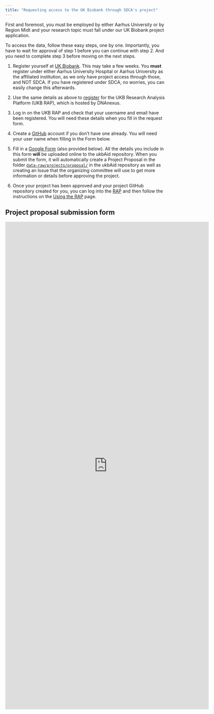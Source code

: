 ```yaml
---
title: "Requesting access to the UK Biobank through SDCA's project"
---
```


::: callout-warning
First and foremost, you must be employed by either Aarhus University or
by Region Midt and your research topic must fall under our UK Biobank
project application.
:::

To access the data, follow these easy steps, one by one. Importantly,
you have to wait for approval of step 1 before you can continue with
step 2. And you need to complete step 3 before moving on the next steps.

1.  Register yourself at [UK Biobank](https://ams.ukbiobank.ac.uk/ams/).
    This may take a few weeks. You **must** register under either Aarhus
    University Hospital or Aarhus University as the affiliated
    institution, as we only have project access through those, and NOT
    SDCA. If you have registered under SDCA, no worries, you can easily
    change this afterwards.

2.  Use the same details as above to
    [register](https://platform.dnanexus.com/register) for the UKB
    Research Analysis Platform (UKB RAP), which is hosted by DNAnexus.

3.  Log in on the UKB RAP and check that your username and email have
    been registered. You will need these details when you fill in the
    request form.

4.  Create a [GitHub](https://github.com/join) account if you don't have
    one already. You will need your user name when filling in the Form
    below.

5.  Fill in a [Google
    Form](https://docs.google.com/forms/d/e/1FAIpQLSdiY5j0JigvNTp5onPRPwV3paXudxeV00GUHnLTRxii9FWW1Q/viewform?usp=sf_link)
    (also provided below). All the details you include in this form
    **will** be uploaded online to the ukbAid repository. When you
    submit the form, it will automatically create a Project Proposal in
    the folder
    [`data-raw/projects/proposal/`](https://github.com/steno-aarhus/ukbAid/tree/main/data-raw/projects/proposal/)
    in the ukbAid repository as well as creating an Issue that the
    organizing committee will use to get more information or details
    before approving the project.

6.  Once your project has been approved and your project GitHub
    repository created for you, you can log into the
    [RAP](https://ukbiobank.dnanexus.com/login) and then follow the
    instructions on the [Using the RAP](using-rap.qmd) page.

## Project proposal submission form

<iframe src="https://docs.google.com/forms/d/e/1FAIpQLSdiY5j0JigvNTp5onPRPwV3paXudxeV00GUHnLTRxii9FWW1Q/viewform?embedded=true" width="640" height="1532" frameborder="0" marginheight="0" marginwidth="0">

</iframe>

